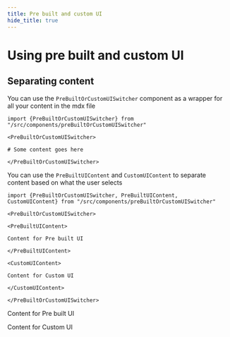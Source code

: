 ```yaml
---
title: Pre built and custom UI
hide_title: true
---
```



# Using pre built and custom UI

## Separating content

You can use the `PreBuiltOrCustomUISwitcher` component as a wrapper for all your content in the mdx file

```mdx example.mdx
import {PreBuiltOrCustomUISwitcher} from "/src/components/preBuiltOrCustomUISwitcher"

<PreBuiltOrCustomUISwitcher>

# Some content goes here

</PreBuiltOrCustomUISwitcher>
```

You can use the `PreBuiltUIContent` and `CustomUIContent` to separate content based on what the user selects

```mdx
import {PreBuiltOrCustomUISwitcher, PreBuiltUIContent, CustomUIContent} from "/src/components/preBuiltOrCustomUISwitcher"

<PreBuiltOrCustomUISwitcher>

<PreBuiltUIContent>

Content for Pre built UI

</PreBuiltUIContent>

<CustomUIContent>

Content for Custom UI

</CustomUIContent>

</PreBuiltOrCustomUISwitcher>
```

<PreBuiltOrCustomUISwitcher>

<PreBuiltUIContent>

Content for Pre built UI

</PreBuiltUIContent>

<CustomUIContent>

Content for Custom UI

</CustomUIContent>

</PreBuiltOrCustomUISwitcher>